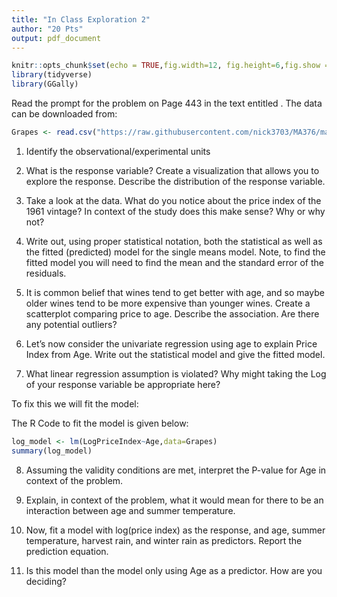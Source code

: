 ```yaml
---
title: "In Class Exploration 2"
author: "20 Pts"
output: pdf_document
---
```


```r
knitr::opts_chunk$set(echo = TRUE,fig.width=12, fig.height=6,fig.show = "hide")
library(tidyverse)
library(GGally)
```


Read the prompt for the problem on Page 443 in the text entitled \textit{Investigating Predicting Wine Prices}.
The data can be downloaded from:


```r
Grapes <- read.csv("https://raw.githubusercontent.com/nick3703/MA376/master/Wine.csv")


```

1. Identify the observational/experimental units

2. What is the response variable? Create a visualization that allows you to explore the response. Describe the distribution of the response variable.

3. Take a look at the data. What do you notice about the price index of the 1961 vintage? In context of the study does this make sense? Why or why not?

4. Write out, using proper statistical notation, both the statistical as well as the fitted (predicted) model for the single means model. Note, to find the fitted model you will need to find the mean and the standard error of the residuals.

5. It is common belief that wines tend to get better with age, and so maybe older wines tend to be more expensive than younger wines. Create a scatterplot comparing price to age. Describe the association. Are there any potential outliers?

6. Let's now consider the univariate regression using age to explain Price Index from Age. Write out the statistical model and give the fitted model.

7. What linear regression assumption is violated? Why might taking the Log of your response variable be appropriate here?

To fix this we will fit the model:

\begin{align*}
y_i &= \beta_0 + \beta_1 x_{i} + \epsilon_i\\
\epsilon_i & \sim N(0, \sigma)\\
i &= \mbox{Wine}\\
y_i &= \mbox{Log of Price Index for Wine }i\\
x_i &= \mbox{Age of Wine }i
\end{align*}

The R Code to fit the model is given below:

```r

log_model <- lm(LogPriceIndex~Age,data=Grapes)
summary(log_model)


```


8. Assuming the validity conditions are met, interpret the P-value for Age in context of the problem.

9. Explain, in context of the problem, what it would mean for there to be an interaction between age and summer temperature.

10. Now, fit a model with log(price index) as the response, and age, summer temperature, harvest rain, and winter rain as predictors. Report the prediction equation. 

11. Is this model \textbf{better} than the model only using Age as a predictor. How are you deciding?
